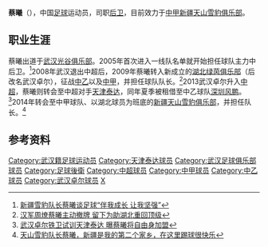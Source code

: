 {{expand|time=2017-01-10T09:48:56+00:00}}
{{Football player infobox
| playername = 蔡曦
| image =
| fullname = 蔡曦
| height = 180厘米
| nickname = 
| dateofbirth = {{Birth date and age|year=1986|month=1|day=18}}
| cityofbirth = [[湖北省|湖北省]][[武汉市|武汉市]]
| countryofbirth = {{flagicon|CHN}}[[中国|中国]]
| currentclub = {{flagicon|CHN}}[[新疆天山雪豹|新疆天山雪豹]]
| clubnumber = 3
| position = [[后卫|后卫]]
| youthyears =
| youthclubs = 
| years = 2005-2008年<br>2009-2012年<br>2013年<br>2013年<br>2014-
| clubs = [[湖北武汉职业足球俱乐部|武汉光谷]]<br>[[武汉卓尔|武汉卓尔]]<br>[[天津泰达|天津泰达]]<br>→[[深圳风鹏|深圳风鹏]](租借)<br>[[新疆天山雪豹|新疆天山雪豹]]
| caps(goals) = 59{{0}}(0)<br>41{{0}}(1)<br>0{{0}}(0)<br>?{{0}}(?)<br>81{{0}}(1)<br>
| nationalyears =
| nationalteam =
| nationalcaps(goals) =
| pcupdate = 2017年1月10日
| manageryears =
| managerclubs =
}}

'''蔡曦'''（{{bd|1986年|1月18日|catIdx=C}}），中国[[足球|足球]]运动员，司职[[后卫|后卫]]，目前效力于[[中甲|中甲]][[新疆天山雪豹|新疆天山雪豹俱乐部]]。

==职业生涯==
蔡曦出道于[[湖北武汉职业足球俱乐部|武汉光谷俱乐部]]。2005年首次进入一线队名单就开始担任球队主力中后卫。<ref>[http://xj.people.com.cn/n/2015/0423/c188514-24600870.html 新疆雪豹队长蔡曦谈足球“伴我成长 让我坚强”]</ref>2008年武汉退出中超后，2009年蔡曦转入新成立的[[湖北绿茵|湖北绿茵俱乐部]]（后改名武汉卓尔），征战[[中乙|中乙]]以及[[中甲|中甲]]，并担任球队队长。<ref>[http://sport.qq.com/a/20090122/000319.htm 汉军周燎蔡曦主动撤牌 留下为助湖北重回顶级]</ref>2013武汉卓尔升入[[中超|中超]]，蔡曦则转会至中超对手[[天津泰达|天津泰达]]，同年夏季被租借至中乙球队[[深圳风鹏|深圳风鹏]]。<ref>[http://sports.sohu.com/20121231/n362122535.shtml 武汉卓尔铁卫试训天津泰达 曝蔡曦将自由身加盟]</ref>2014年转会至中甲球队、以湖北球员为班底的[[新疆天山雪豹|新疆天山雪豹俱乐部]]，并担任队长。<ref>[http://www.weibo.com/ttarticle/p/show?id=2309614064532128491986 天山雪豹队长蔡曦，新疆是我的第二个家乡，在这里踢球很快乐]</ref>

==参考资料==
{{reflist}}

{{start box}}
{{s-sports}}
{{succession box|3=[[湖北绿茵足球俱乐部|湖北绿茵足球俱乐部]]队长|1=无|2=[[姚翰林|姚翰林]]|4=2009-2010年}}
{{succession box|3=[[新疆天山雪豹足球俱乐部|新疆天山雪豹足球俱乐部]]队长|1=[[周熠|周熠]]|2=现任|4=2014-}}
{{end box}}

{{2005年武汉天龙黄鹤楼名单}}
{{2006年武汉光谷名单}}
{{2007年武汉光谷名单}}
{{2008年武汉光谷名单}}
{{2009年湖北绿茵名单}}
{{2010湖北東方國旅名單}}
{{2011年中甲分类名单武汉}}
{{2012年中甲分类名单武汉}}
{{2013年中超分类名单天津}}
{{2013年中乙分类名单深圳风鹏}}
{{2014年中甲分类名单新疆}}
{{2015年中甲分类名单新疆}}
{{2016年中甲分类名单新疆}}
{{2017年中甲分类名单新疆}}
{{2018年中甲分类名单新疆}}

{{DEFAULTSORT:CAI Xi}}

[[Category:武汉籍足球运动员|Category:武汉籍足球运动员]]
[[Category:天津泰达球员|Category:天津泰达球员]]
[[Category:武汉足球俱乐部球员|Category:武汉足球俱乐部球员]]
[[Category:足球後衛|Category:足球後衛]]
[[Category:中超球员|Category:中超球员]]
[[Category:中甲球员|Category:中甲球员]]
[[Category:中乙球员|Category:中乙球员]]
[[Category:武汉卓尔球员|Category:武汉卓尔球员]]
[[Category:蔡姓|X]]